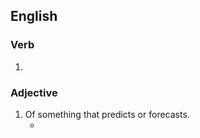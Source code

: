 ==English==

===Verb===
{{head|en|verb form}}

# {{present participle of|en|prognosticate|nocat=1}}

===Adjective===
{{en-adj}}

# Of something that predicts or forecasts.
#* {{quote-book|en|year=1842|author={{w|Letitia Elizabeth Landon}}|title=Lady Anne Granard|volume=1|page=213|text=Two golden hours, in which the astonishing news of the intended party was revealed to Louisa, with all of its contrivances, expenses, and mitigations, so far as they were elucidated, were given and said to be "done in her honour;" but of this the young wife doubted; nor could she help shaking her head, in a '''prognosticating''' manner.}}